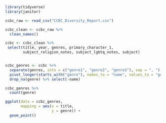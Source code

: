 
```r
library(tidyverse)
library(janitor)

ccbc_raw <- read_csv("CCBC_Diversity_Report.csv")

ccbc_clean <- ccbc_raw %>% 
  clean_names()

ccbc <- ccbc_clean %>% 
 select(title, year, genres, primary_character_1, 
        subject_religion_notes, subject_lgbtq_notes, subject)


ccbc_genres <- ccbc %>% 
  separate(genres, into = c("genre1", "genre2", "genre3"), sep = ", ") %>% 
  pivot_longer(starts_with("genre"), names_to = "name", values_to = "genre") %>% 
  drop_na(genre) %>% select(-name)

ccbc_genres %>% 
  count(genre)
```
```r
ggplot(data = ccbc_genres, 
       mapping = aes(x = title,
                     y = genre)) +
  geom_point() 
```

